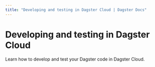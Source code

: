 ```yaml
---
title: "Developing and testing in Dagster Cloud | Dagster Docs"
---
```


# Developing and testing in Dagster Cloud

Learn how to develop and test your Dagster code in Dagster Cloud.

<ArticleList>
  <ArticleListItem
    title="Using the dagster-cloud CLI"
    href="/dagster-cloud/developing-testing/dagster-cloud-cli"
  ></ArticleListItem>
  <ArticleListItem
    title="Adding and managing Dagster code"
    href="/dagster-cloud/developing-testing/code-locations"
  ></ArticleListItem>
  <ArticleListItem
    title="Using Dagster Cloud environment variables"
    href="/dagster-cloud/developing-testing/environment-variables"
  ></ArticleListItem>
  <ArticleListItem
    title="Using Branch Deployments for Continous Integration (CI)"
    href="/dagster-cloud/developing-testing/branch-deployments"
  ></ArticleListItem>
  <ArticleListItem
    title="Setting up Branch Deployments with GitHub Actions"
    href="/dagster-cloud/developing-testing/branch-deployments/using-branch-deployments-with-github"
  ></ArticleListItem>
  <ArticleListItem
    title="Setting up Branch Deployments with the dagster-cloud CLI"
    href="/dagster-cloud/developing-testing/branch-deployments/using-branch-deployments"
  ></ArticleListItem>
</ArticleList>
